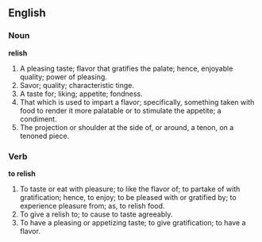 ==English==

===Noun===

'''relish'''

#A pleasing taste; flavor that gratifies the palate; hence, enjoyable quality; power of pleasing.
#Savor; quality; characteristic tinge.
#A taste for; liking; appetite; fondness.
#That which is used to impart a flavor; specifically, something taken with food to render it more palatable or to stimulate the appetite; a condiment.
#The projection or shoulder at the side of, or around, a tenon, on a tenoned piece.

===Verb===

'''to relish'''

#To taste or eat with pleasure; to like the flavor of; to partake of with gratification; hence, to enjoy; to be pleased with or gratified by; to experience pleasure from; as, to relish food.
#To give a relish to; to cause to taste agreeably.
#To have a pleasing or appetizing taste; to give gratification; to have a flavor.